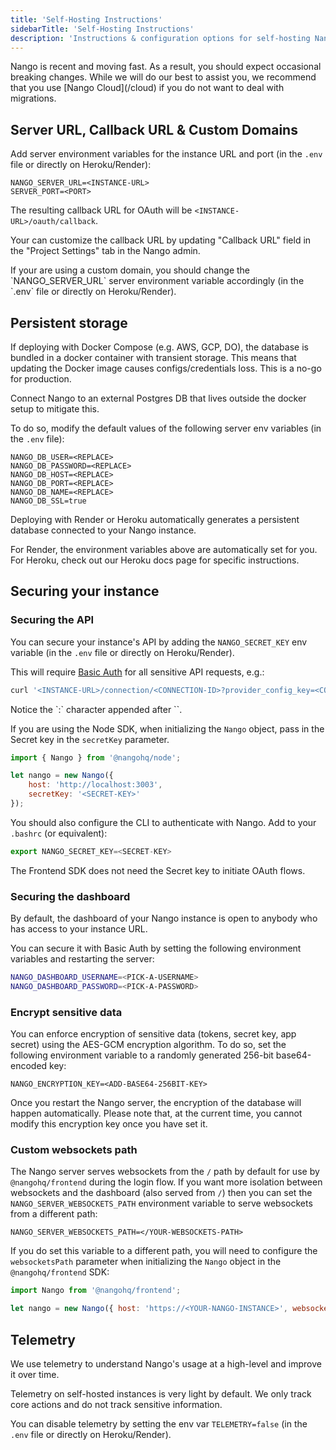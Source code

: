 ```yaml
---
title: 'Self-Hosting Instructions'
sidebarTitle: 'Self-Hosting Instructions'
description: 'Instructions & configuration options for self-hosting Nango.'
---
```


<Warning>
Nango is recent and moving fast. As a result, you should expect occasional breaking changes. While we will do our best to assist you, we recommend that you use [Nango Cloud](/cloud) if you do not want to deal with migrations.

</Warning>

## Server URL, Callback URL & Custom Domains[](#custom-urls 'Direct link to Server URL, Callback URL & Custom Domains')

Add server environment variables for the instance URL and port (in the `.env`
file or directly on Heroku/Render):

```
NANGO_SERVER_URL=<INSTANCE-URL>
SERVER_PORT=<PORT>
```

The resulting callback URL for OAuth will be `<INSTANCE-URL>/oauth/callback`.

<Note>Your can customize the callback URL by updating "Callback URL" field in the "Project Settings" tab in the Nango admin.</Note>

<Note>
    If your are using a custom domain, you should change the `NANGO_SERVER_URL` server environment variable accordingly (in the `.env` file or directly on
    Heroku/Render).
</Note>

## Persistent storage[](#persistent-storage 'Direct link to Persistent storage')

If deploying with Docker Compose (e.g. AWS, GCP, DO), the database is bundled in
a docker container with transient storage. This means that updating the Docker
image causes configs/credentials loss. This is a no-go for production.

Connect Nango to an external Postgres DB that lives outside the docker setup to
mitigate this.

To do so, modify the default values of the following server env variables (in
the `.env` file):

```
NANGO_DB_USER=<REPLACE>
NANGO_DB_PASSWORD=<REPLACE>
NANGO_DB_HOST=<REPLACE>
NANGO_DB_PORT=<REPLACE>
NANGO_DB_NAME=<REPLACE>
NANGO_DB_SSL=true
```

<Tip>
Deploying with Render or Heroku automatically generates a persistent database
connected to your Nango instance.

For Render, the environment variables above are automatically set for you. For
Heroku, check out our Heroku docs page for specific instructions.

</Tip>

## Securing your instance[](#securing-your-instance 'Direct link to Securing your instance')

### Securing the API[](#securing-the-api 'Direct link to Securing the API')

You can secure your instance's API by adding the `NANGO_SECRET_KEY` env variable
(in the `.env` file or directly on Heroku/Render).

This will require
[Basic Auth](https://en.wikipedia.org/wiki/Basic%5Faccess%5Fauthentication) for
all sensitive API requests, e.g.:

```bash
curl '<INSTANCE-URL>/connection/<CONNECTION-ID>?provider_config_key=<CONFIG-KEY>' -u '<SECRET-KEY>:'
```

<Warning>
Notice the `:` character appended after `<SECRET-KEY>`.
</Warning>

If you are using the Node SDK, when initializing the `Nango` object, pass in the
Secret key in the `secretKey` parameter.

```js
import { Nango } from '@nangohq/node';

let nango = new Nango({
    host: 'http://localhost:3003',
    secretKey: '<SECRET-KEY>'
});
```

You should also configure the CLI to authenticate with Nango. Add to your
`.bashrc` (or equivalent):

```js
export NANGO_SECRET_KEY=<SECRET-KEY>
```

<Tip>The Frontend SDK does not need the Secret key to initiate OAuth flows.</Tip>

### Securing the dashboard[](#securing-the-dashboard 'Direct link to Securing the dashboard')

By default, the dashboard of your Nango instance is open to anybody who has
access to your instance URL.

You can secure it with Basic Auth by setting the following environment variables
and restarting the server:

```bash
NANGO_DASHBOARD_USERNAME=<PICK-A-USERNAME>
NANGO_DASHBOARD_PASSWORD=<PICK-A-PASSWORD>
```

### Encrypt sensitive data[](#encrypt-sensitive-data 'Direct link to Encrypt sensitive data')

You can enforce encryption of sensitive data (tokens, secret key, app secret)
using the AES-GCM encryption algorithm. To do so, set the following environment
variable to a randomly generated 256-bit base64-encoded key:

```
NANGO_ENCRYPTION_KEY=<ADD-BASE64-256BIT-KEY>
```

Once you restart the Nango server, the encryption of the database will happen
automatically. Please note that, at the current time, you cannot modify this
encryption key once you have set it.

### Custom websockets path[](#custom-websockets-path 'Direct link to Custom websockets path')

The Nango server serves websockets from the `/` path by default for use by `@nangohq/frontend` during the login flow. 
If you want more isolation between websockets and the dashboard (also served from `/`) then you can set the 
`NANGO_SERVER_WEBSOCKETS_PATH` environment variable to serve websockets from a different path:

```
NANGO_SERVER_WEBSOCKETS_PATH=</YOUR-WEBSOCKETS-PATH>
```

If you do set this variable to a different path, you will need to configure the `websocketsPath` parameter when 
initializing the `Nango` object in the `@nangohq/frontend` SDK:

```js
import Nango from '@nangohq/frontend';

let nango = new Nango({ host: 'https://<YOUR-NANGO-INSTANCE>', websocketsPath: '</YOUR-WEBSOCKETS-PATH>' });
```

## Telemetry[](#telemetry 'Direct link to Telemetry')

We use telemetry to understand Nango's usage at a high-level and improve it over
time.

Telemetry on self-hosted instances is very light by default. We only track core
actions and do not track sensitive information.

You can disable telemetry by setting the env var `TELEMETRY=false` (in the
`.env` file or directly on Heroku/Render).
